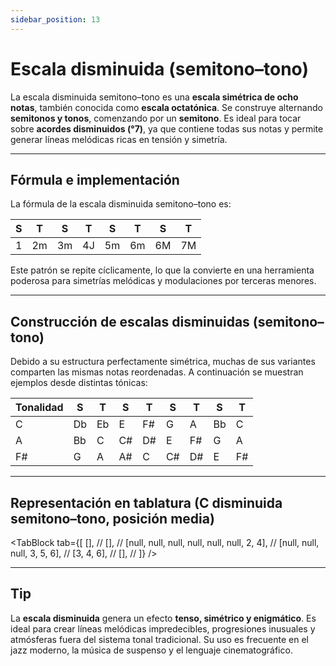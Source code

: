 ```yaml
---
sidebar_position: 13
---
```



# Escala disminuida (semitono–tono)

La escala disminuida semitono–tono es una **escala simétrica de ocho notas**, también conocida como **escala octatónica**. Se construye alternando **semitonos y tonos**, comenzando por un **semitono**. Es ideal para tocar sobre **acordes disminuidos (°7)**, ya que contiene todas sus notas y permite generar líneas melódicas ricas en tensión y simetría.

---

## Fórmula e implementación

La fórmula de la escala disminuida semitono–tono es:

| S   | T   | S   | T   | S   | T   | S   | T   |
| --- | --- | --- | --- | --- | --- | --- | --- |
| 1   | 2m  | 3m  | 4J  | 5m  | 6m  | 6M  | 7M  |

Este patrón se repite cíclicamente, lo que la convierte en una herramienta poderosa para simetrías melódicas y modulaciones por terceras menores.

---

## Construcción de escalas disminuidas (semitono–tono)

Debido a su estructura perfectamente simétrica, muchas de sus variantes comparten las mismas notas reordenadas. A continuación se muestran ejemplos desde distintas tónicas:

| Tonalidad | S   | T   | S   | T   | S   | T   | S   | T   |
| --------- | --- | --- | --- | --- | --- | --- | --- | --- |
| C         | Db  | Eb  | E   | F#  | G   | A   | Bb  | C   |
| A         | Bb  | C   | C#  | D#  | E   | F#  | G   | A   |
| F#        | G   | A   | A#  | C   | C#  | D#  | E   | F#  |

---

## Representación en tablatura (C disminuida semitono–tono, posición media)

<TabBlock
  tab={[
    [], //
    [], //
    [null, null, null, null, null, null, 2, 4], //
    [null, null, null, 3, 5, 6], //
    [3, 4, 6], //
    [], //
  ]}
/>

---

## Tip

La **escala disminuida** genera un efecto **tenso, simétrico y enigmático**. Es ideal para crear líneas melódicas impredecibles, progresiones inusuales y atmósferas fuera del sistema tonal tradicional. Su uso es frecuente en el jazz moderno, la música de suspenso y el lenguaje cinematográfico.
